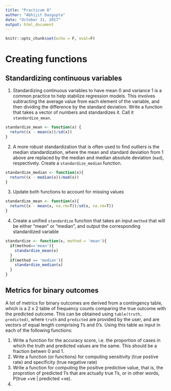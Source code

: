 ```yaml
---
title: "Practicum 8"
author: "Abhijit Dasgupta"
date: "October 31, 2017"
output: html_document
---
```


```r
knitr::opts_chunk$set(echo = F, eval=F)

```

# Creating functions

## Standardizing continuous variables

1. Standardizing continuous variables to have mean 0 and variance 1 is a common practice
to help stabilize regression models. This involves subtracting the average value from each 
element of the variable, and then dividing the difference by the standard deviation. Write a 
function that takes a vector of numbers and standardizes it. Call it `standardize_mean`.
```r
standardize_mean <- function(x) {
  return((x - mean(x))/sd(x))
}

```

2. A more robust standardization that is often used to find outliers is the median standardization, where the
mean and standard deviation from 1 above are replaced by the median and median absolute deviation (`mad`), respectively. Create a `standardize_median` function.
```r
standardize_median <- function(x){
  return((x - median(x))/mad(x))
}
```


3. Update both functions to account for missing values
```r
standardize_mean <- function(x){
  return((x - mean(x, na.rm=T))/sd(x, na.rm=T))
}
```


4. Create a unified `standardize` function that takes an input `method` that will be either "mean" or "median", 
and output the corresponding standardized variable
```r
standardize <- function(x, method = 'mean'){
  if(method=='mean'){
    standardize_mean(x)
  }
  if(method == 'median'){
    standardize_median(x)
  }
}
```

## Metrics for binary outcomes

A lot of metrics for binary outcomes are derived from a contingency table, which is 
a 2 x 2 table of frequency counts comparing the true outcome with the predicted outcome. This can be
obtained using `table(truth, predicted)`, where `truth` and `predicted`  are provided by the user, and are
vectors of equal length comprising 1's and 0's. Using this table as input in each of the following functions:

1. Write a function for the  accuracy score, i.e. the proportion of cases in which the truth and predicted values are the same. This should be a fraction betwen 0 and 1.
2. Write a function (or functions) for computing sensitivity (true postive rate) and specificity (true negative rate)
3. Write a function for computing the positive predictive value, that is, the proprotion of predicted 1's that are actually true 1's, or in other words, P(true +ve | predicted +ve).
4. 

